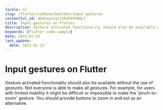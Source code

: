 ```yaml
---
locale: nl
slug: /flutter/codevoorbeelden/input-gestures
contentful_id: 4GQYeozta2J5PwPdVFBXL1
title: Input gestures on Flutter
description: Gesture activated functionality should also be available without the use of gestures.
keywords: [Flutter code sample]
date: 2023-01-23
last_update:
  date: 2023-01-23
---
```


# Input gestures on Flutter

Gesture activated functionality should also be available without the use of gestures. Not everyone is able to make all gestures. For example, for users with limited mobility it might be difficult or impossible to make the 'pinch-to-zoom' gesture. You should provide buttons to zoom in and out as an alternative.

<CodeSample id="input-gestures" locale="nl" platform="flutter"/>
